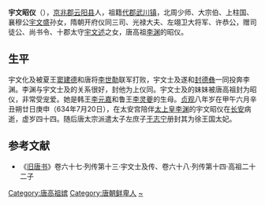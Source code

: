 '''宇文昭仪'''（{{bd|591年||634年|7月20日|catIdx=Y}}），[[京兆尹|京兆郡]][[云阳县_(北魏)|云阳县]]人，祖籍[[代郡|代郡]][[武川镇|武川镇]]，北周少师、大宗伯、上柱国、襄穆公[[宇文盛_(忠城郡公)|宇文盛]]孙女，隋朝开府仪同三司、光禄大夫、左翊卫大将军、许恭公，赠司徒公、尚书令、十郡太守[[宇文述|宇文述]]之女，唐高祖[[李渊|李渊]]的昭仪。

==生平==
宇文化及被夏王[[窦建德|窦建德]]和唐将[[李世勣|李世勣]]联军打败，宇文士及遂和[[封德彝|封德彝]]一同投奔李渊。李渊与宇文士及的关系很好，封他为上仪同。宇文士及的妹妹被唐高祖封为昭仪，非常受宠爱。她是韩王[[李元嘉|李元嘉]]和鲁王[[李灵夔|李灵夔]]的生母。[[贞观_(唐朝)|贞观]]八年岁在甲午六月辛丑朔廿日庚申（634年7月20日），在太安宫陪伴[[太上皇|太上皇]][[李渊|李渊]]的宇文昭仪在[[长安|长安]]病逝，虚岁四十四。随后唐太宗派遣太子左庶子[[于志宁|于志宁]]册封其为徐王国太妃。

==参考文献==
*《[[旧唐书|旧唐书]]》卷六十七·列传第十三·宇文士及传、卷六十八·列传第十四·高祖二十二子
{{唐高祖皇室}}
{{DEFAULTSORT:Y}}
[[Category:唐高祖嫔|Category:唐高祖嫔]]
[[Category:唐朝鲜卑人|Category:唐朝鲜卑人]]
[[Category:宇文姓|~]]
